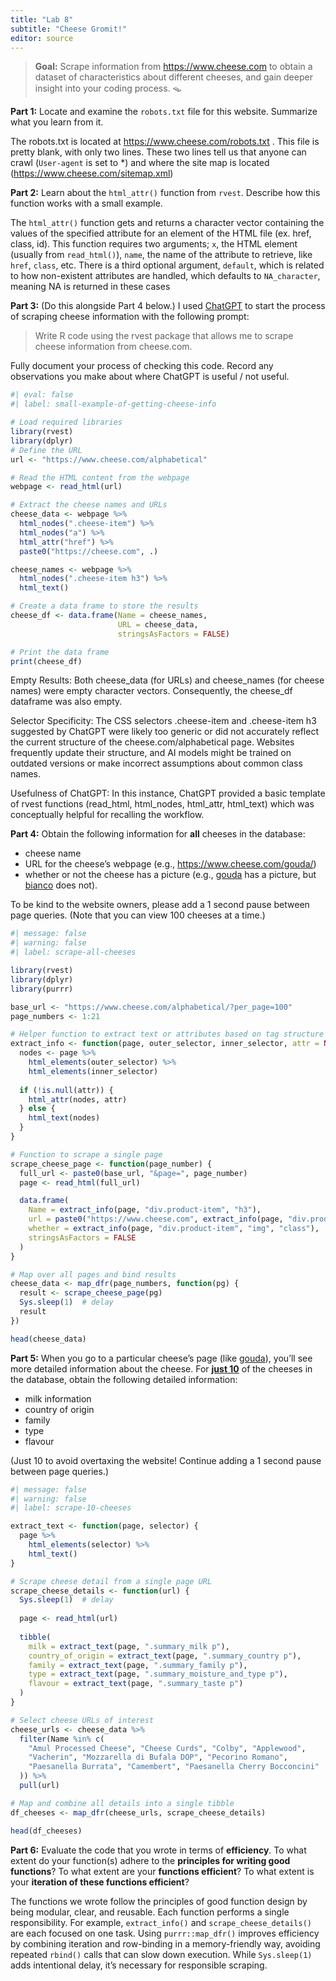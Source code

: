 ```yaml
---
title: "Lab 8"
subtitle: "Cheese Gromit!"
editor: source
---
```


> **Goal:** Scrape information from <https://www.cheese.com> to obtain a dataset of characteristics about different cheeses, and gain deeper insight into your coding process. 🪤

**Part 1:** Locate and examine the `robots.txt` file for this website. Summarize what you learn from it.

The robots.txt is located at <https://www.cheese.com/robots.txt> . This file is pretty blank, with only two lines. These two lines tell us that anyone can crawl (`User-agent` is set to \*) and where the site map is located (<https://www.cheese.com/sitemap.xml>)

**Part 2:** Learn about the `html_attr()` function from `rvest`. Describe how this function works with a small example.

The `html_attr()` function gets and returns a character vector containing the values of the specified attribute for an element of the HTML file (ex. href, class, id). This function requires two arguments; `x`, the HTML element (usually from `read_html()`), `name`, the name of the attribute to retrieve, like `href`, `class`, etc. There is a third optional argument, `default`, which is related to how non-existent attributes are handled, which defaults to `NA_character`, meaning NA is returned in these cases


**Part 3:** (Do this alongside Part 4 below.) I used [ChatGPT](https://chat.openai.com/chat) to start the process of scraping cheese information with the following prompt:

> Write R code using the rvest package that allows me to scrape cheese information from cheese.com.

Fully document your process of checking this code. Record any observations you make about where ChatGPT is useful / not useful.

```r
#| eval: false
#| label: small-example-of-getting-cheese-info

# Load required libraries
library(rvest)
library(dplyr)
# Define the URL
url <- "https://www.cheese.com/alphabetical"

# Read the HTML content from the webpage
webpage <- read_html(url)

# Extract the cheese names and URLs
cheese_data <- webpage %>%
  html_nodes(".cheese-item") %>%
  html_nodes("a") %>%
  html_attr("href") %>%
  paste0("https://cheese.com", .)

cheese_names <- webpage %>%
  html_nodes(".cheese-item h3") %>%
  html_text()

# Create a data frame to store the results
cheese_df <- data.frame(Name = cheese_names,
                        URL = cheese_data,
                        stringsAsFactors = FALSE)

# Print the data frame
print(cheese_df)
```

Empty Results: Both cheese_data (for URLs) and cheese_names (for cheese names) were empty character vectors. Consequently, the cheese_df dataframe was also empty.

Selector Specificity: The CSS selectors .cheese-item and .cheese-item h3 suggested by ChatGPT were likely too generic or did not accurately reflect the current structure of the cheese.com/alphabetical page. Websites frequently update their structure, and AI models might be trained on outdated versions or make incorrect assumptions about common class names.

Usefulness of ChatGPT: In this instance, ChatGPT provided a basic template of rvest functions (read_html, html_nodes, html_attr, html_text) which was conceptually helpful for recalling the workflow. 


**Part 4:** Obtain the following information for **all** cheeses in the database:

-   cheese name
-   URL for the cheese's webpage (e.g., <https://www.cheese.com/gouda/>)
-   whether or not the cheese has a picture (e.g., [gouda](https://www.cheese.com/gouda/) has a picture, but [bianco](https://www.cheese.com/bianco/) does not).

To be kind to the website owners, please add a 1 second pause between page queries. (Note that you can view 100 cheeses at a time.)

```r
#| message: false
#| warning: false
#| label: scrape-all-cheeses

library(rvest)
library(dplyr)
library(purrr)

base_url <- "https://www.cheese.com/alphabetical/?per_page=100"
page_numbers <- 1:21

# Helper function to extract text or attributes based on tag structure
extract_info <- function(page, outer_selector, inner_selector, attr = NULL) {
  nodes <- page %>%
    html_elements(outer_selector) %>%
    html_elements(inner_selector)
  
  if (!is.null(attr)) {
    html_attr(nodes, attr)
  } else {
    html_text(nodes)
  }
}

# Function to scrape a single page
scrape_cheese_page <- function(page_number) {
  full_url <- paste0(base_url, "&page=", page_number)
  page <- read_html(full_url)

  data.frame(
    Name = extract_info(page, "div.product-item", "h3"),
    url = paste0("https://www.cheese.com", extract_info(page, "div.product-item", "h3 a", "href")),
    whether = extract_info(page, "div.product-item", "img", "class"),
    stringsAsFactors = FALSE
  )
}

# Map over all pages and bind results
cheese_data <- map_dfr(page_numbers, function(pg) {
  result <- scrape_cheese_page(pg)
  Sys.sleep(1)  # delay 
  result
})

head(cheese_data)

```

**Part 5:** When you go to a particular cheese's page (like [gouda](https://www.cheese.com/gouda/)), you'll see more detailed information about the cheese. For [**just 10**]{.underline} of the cheeses in the database, obtain the following detailed information:

-   milk information
-   country of origin
-   family
-   type
-   flavour

(Just 10 to avoid overtaxing the website! Continue adding a 1 second pause between page queries.)

```r
#| message: false
#| warning: false
#| label: scrape-10-cheeses

extract_text <- function(page, selector) {
  page %>%
    html_elements(selector) %>%
    html_text()
}

# Scrape cheese detail from a single page URL
scrape_cheese_details <- function(url) {
  Sys.sleep(1)  # delay
  
  page <- read_html(url)
  
  tibble(
    milk = extract_text(page, ".summary_milk p"),
    country_of_origin = extract_text(page, ".summary_country p"),
    family = extract_text(page, ".summary_family p"),
    type = extract_text(page, ".summary_moisture_and_type p"),
    flavour = extract_text(page, ".summary_taste p")
  )
}

# Select cheese URLs of interest
cheese_urls <- cheese_data %>%
  filter(Name %in% c(
    "Amul Processed Cheese", "Cheese Curds", "Colby", "Applewood",
    "Vacherin", "Mozzarella di Bufala DOP", "Pecorino Romano",
    "Paesanella Burrata", "Camembert", "Paesanella Cherry Bocconcini"
  )) %>%
  pull(url)

# Map and combine all details into a single tibble
df_cheeses <- map_dfr(cheese_urls, scrape_cheese_details)

head(df_cheeses)
```

**Part 6:** Evaluate the code that you wrote in terms of **efficiency**. To what extent do your function(s) adhere to the **principles for writing good functions**? To what extent are your **functions efficient**? To what extent is your **iteration of these functions efficient**?

The functions we wrote follow the principles of good function design by being modular, clear, and reusable. Each function performs a single responsibility. For example, `extract_info()` and `scrape_cheese_details()` are each focused on one task. Using `purrr::map_dfr()` improves efficiency by combining iteration and row-binding in a memory-friendly way, avoiding repeated `rbind()` calls that can slow down execution. While `Sys.sleep(1)` adds intentional delay, it’s necessary for responsible scraping. 

